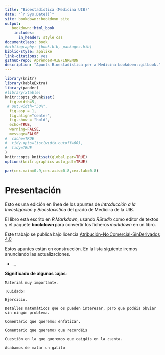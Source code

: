 ```yaml
--- 
title: "Bioestadística (Medicina UIB)"
date: "`r Sys.Date()`"
site: bookdown::bookdown_site
output: 
   bookdown::html_book:
    includes:
      in_header: style.css
documentclass: book
#bibliography: [book.bib, packages.bib]
biblio-style: apalike
link-citations: yes
github-repo: AprendeR-UIB/INREMDN
description: "Apunts Bioestadística per a Medicina bookdown::gitbook."
---
```


```r
library(knitr)
library(kableExtra)
library(pander)
#library(xtable)
knitr::opts_chunk$set(
  fig.width=5, 
 # out.width="50%",
  fig.asp = 1,
  fig.align="center", 
  fig.show = "hold",
  echo=TRUE, 
  warning=FALSE, 
  message=FALSE
#  cache=TRUE
#  tidy.opts=list(width.cutoff=60),
#  tidy=TRUE
)
knitr::opts_knit$set(global.par=TRUE)
options(knitr.graphics.auto_pdf=TRUE)
```

```r
par(cex.main=0.9,cex.axis=0.8,cex.lab=0.8)
```




\renewcommand\chaptername{Tema}
\renewcommand{\leq}{\leqslant}
\renewcommand{\geq}{\geqslant}

# Presentación {-}

Esto es una edición en línea de los apuntes de *Introducción a la Investigación y Bioestadística* del grado de Medicina de la UIB. 

El libro está escrito en *R Markdown*, usando *RStudio* como editor de textos y el paquete **bookdown** para convertir los ficheros *markdown* en un libro.

Este trabajo se publica bajo licencia [Atribución-No Comercial-SinDerivados 4.0](https://creativecommons.org/licenses/by-nc-nd/4.0/)

Estos apuntes están en construcción. En la lista siguiente iremos anunciando las actualizaciones.

* ...


**Significado de algunas cajas**:

```block2
Material muy importante.
```

```block2
¡Cuidado!
```
```block2
Ejercicio.
```
```block2
Detalles matemáticos que os pueden interesar, pero que podéis obviar sin ningún problema.
```
```block2
Comentario que queremos enfatizar.
```
```block2
Comentario que queremos que recordéis
```
```block2
Cuestión en la que queremos que caigáis en la cuenta.
```
```block2
Acabamos de matar un gatito
```

